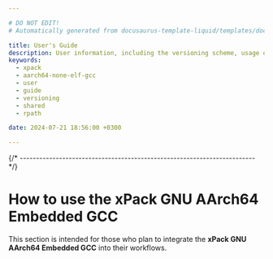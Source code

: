```yaml
---

# DO NOT EDIT!
# Automatically generated from docusaurus-template-liquid/templates/docusaurus.

title: User's Guide
description: User information, including the versioning scheme, usage of shared libraries, and RPATH configuration on GNU/Linux.
keywords:
  - xpack
  - aarch64-none-elf-gcc
  - user
  - guide
  - versioning
  - shared
  - rpath

date: 2024-07-21 18:56:00 +0300

---
```





{/* ------------------------------------------------------------------------ */}

# How to use the xPack GNU AArch64 Embedded GCC

This section is intended for those who plan to integrate
the **xPack GNU AArch64 Embedded GCC** into their workflows.

<More />

<Versioning/>

<LibrariesAndRpath/>

<UseInTesting/>

